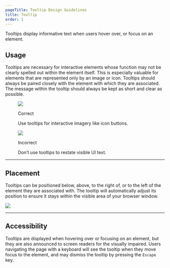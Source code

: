 ```yaml
---
pageTitle: Tooltip Design Guidelines
title: Tooltip
order: 1
---
```



<PageContent componentName="tooltip" type="design">

<LeadParagraph>
  Tooltips display informative text when users hover over, or focus on an
  element.
</LeadParagraph>

## Usage

Tooltips are necessary for interactive elements whose function may not be clearly spelled out within the element itself. This is especially valuable for elements that are represented only by an image or icon. Tooltips should always be paired closely with the element with which they are associated. The message within the tooltip should always be kept as short and clear as possible.

<div className="two-col">
  <div className="row">
    <div className="col col-1">
      <figure>
        <img src="../../images/tooltips/Tooltip-imagery.png" alt=" " />
        <figcaption>
          <p className="title title-correct">Correct</p>
          <p>Use tooltips for interactive imagery like icon buttons.</p>
        </figcaption>
      </figure>
    </div>
    <div className="col col-2">
      <figure>
        <img src="../../images/tooltips/Tooltip-repeat-word.png" alt=" " />
        <figcaption>
          <p className="title title-incorrect">Incorrect</p>
          <p>Don’t use tooltips to restate visible UI text.</p>
        </figcaption>
      </figure>
    </div>
  </div>
</div>

---

## Placement

Tooltips can be positioned below, above, to the right of, or to the left of the element they are associated with. The tooltip will automatically adjust its position to ensure it stays within the visible area of your browser window.

![ ](../../images/tooltips/Tooltip-positions.png)

---

## Accessibility

Tooltips are displayed when hovering over or focusing on an element, but they are also announced to screen readers for the visually impaired. Users navigating the page with a keyboard will see the tooltip when they move focus to the element, and may dismiss the tooltip by pressing the `Escape` key.

</PageContent>
